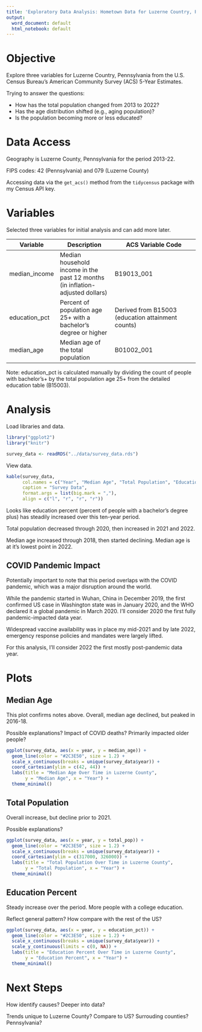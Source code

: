 ```yaml
---
title: 'Exploratory Data Analysis: Hometown Data for Luzerne Country, Pennsylvania'
output:
  word_document: default
  html_notebook: default
---
```


# Objective

Explore three variables for Luzerne Country, Pennsylvania from the U.S. Census Bureau’s American Community Survey (ACS) 5-Year Estimates.

Trying to answer the questions:

* How has the total population changed from 2013 to 2022?
* Has the age distribution shifted (e.g., aging population)?
* Is the population becoming more or less educated?

# Data Access

Geography is Luzerne County, Pennsylvania for the period 2013-22.

FIPS codes: 42 (Pennsylvania) and 079 (Luzerne County)

Accessing data via the `get_acs()` method from the `tidycensus` package with my Census API key.

# Variables

Selected three variables for initial analysis and can add more later.

| Variable | Description | ACS Variable Code |
| -------- | ----------- | ----------------- |
| median_income | Median household income in the past 12 months (in inflation-adjusted dollars) | B19013_001 |
| education_pct | Percent of population age 25+ with a bachelor’s degree or higher | Derived from B15003 (education attainment counts) |
| median_age | Median age of the total population | B01002_001 |

Note: education_pct is calculated manually by dividing the count of people with bachelor’s+ by the total population age 25+ from the detailed education table (B15003).

# Analysis

Load libraries and data.

```r
library("ggplot2")
library("knitr")

survey_data <- readRDS("../data/survey_data.rds")
```

View data.

```r
kable(survey_data,
      col.names = c("Year", "Median Age", "Total Population", "Education Percent"),
      caption = "Survey Data",
      format.args = list(big.mark = ","),
      align = c("l", "r", "r", "r"))
```

Looks like education percent (percent of people with a bachelor's degree plus) has steadily increased over this ten-year period.

Total population decreased through 2020, then increased in 2021 and 2022.

Median age increased through 2018, then started declining.  Median age is at it's lowest point in 2022.

## COVID Pandemic Impact

Potentially important to note that this period overlaps with the COVID pandemic, which was a major disruption around the world.

While the pandemic started in Wuhan, China in December 2019, the first confirmed US case in Washington state was in January 2020, and the WHO declared it a global pandemic in March 2020.  I'll consider 2020 the first fully pandemic-impacted data year.

Widespread vaccine availability was in place my mid-2021 and by late 2022, emergency response policies and mandates were largely lifted.

For this analysis, I'll consider 2022 the first mostly post-pandemic data year.

# Plots

## Median Age

This plot confirms notes above.  Overall, median age declined, but peaked in 2016-18.

Possible explanations?  Impact of COVID deaths?  Primarily impacted older people?

```r
ggplot(survey_data, aes(x = year, y = median_age)) +
  geom_line(color = "#2C3E50", size = 1.2) +
  scale_x_continuous(breaks = unique(survey_data$year)) +
  coord_cartesian(ylim = c(42, 44)) + 
  labs(title = "Median Age Over Time in Luzerne County",
       y = "Median Age", x = "Year") +
  theme_minimal()
```

## Total Population

Overall increase, but decline prior to 2021.

Possible explanations?

```r
ggplot(survey_data, aes(x = year, y = total_pop)) +
  geom_line(color = "#2C3E50", size = 1.2) +
  scale_x_continuous(breaks = unique(survey_data$year)) +
  coord_cartesian(ylim = c(317000, 326000)) + 
  labs(title = "Total Population Over Time in Luzerne County",
       y = "Total Population", x = "Year") +
  theme_minimal()
```

## Education Percent

Steady increase over the period.  More people with a college education.

Reflect general pattern?  How compare with the rest of the US?

```r
ggplot(survey_data, aes(x = year, y = education_pct)) +
  geom_line(color = "#2C3E50", size = 1.2) +
  scale_x_continuous(breaks = unique(survey_data$year)) +
  scale_y_continuous(limits = c(0, NA)) +
  labs(title = "Education Percent Over Time in Luzerne County",
       y = "Education Percent", x = "Year") +
  theme_minimal()
```

# Next Steps

How identify causes?  Deeper into data?

Trends unique to Luzerne County?  Compare to US? Surrouding counties?  Pennsylvania?
